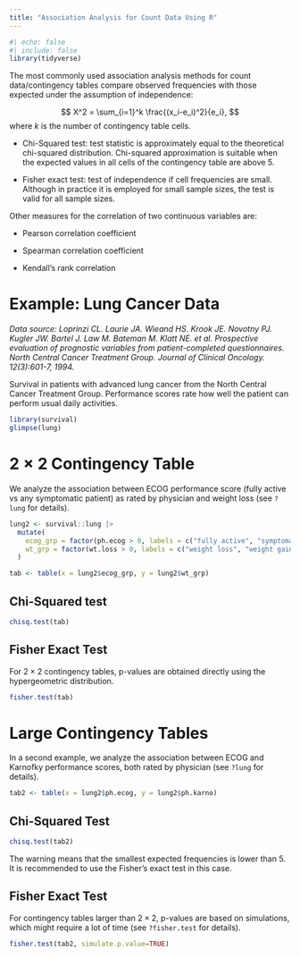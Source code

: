 ---
title: "Association Analysis for Count Data Using R"
---

```{r}
#| echo: false
#| include: false
library(tidyverse)
```

The most commonly used association analysis methods for count data/contingency tables compare observed frequencies with those expected under the assumption of independence:

$$
X^2 = \sum_{i=1}^k \frac{(x_i-e_i)^2}{e_i}, 
$$ where $k$ is the number of contingency table cells.

-   Chi-Squared test: test statistic is approximately equal to the theoretical chi-squared distribution. Chi-squared approximation is suitable when the expected values in all cells of the contingency table are above 5.

-   Fisher exact test: test of independence if cell frequencies are small. Although in practice it is employed for small sample sizes, the test is valid for all sample sizes.

Other measures for the correlation of two continuous variables are:

-   Pearson correlation coefficient

-   Spearman correlation coefficient

-   Kendall's rank correlation

# Example: Lung Cancer Data

*Data source:* *Loprinzi CL. Laurie JA. Wieand HS. Krook JE. Novotny PJ. Kugler JW. Bartel J. Law M. Bateman M. Klatt NE. et al. Prospective evaluation of prognostic variables from patient-completed questionnaires. North Central Cancer Treatment Group. Journal of Clinical Oncology. 12(3):601-7, 1994.*

Survival in patients with advanced lung cancer from the North Central Cancer Treatment Group. Performance scores rate how well the patient can perform usual daily activities.

```{r}
library(survival) 
glimpse(lung)
```

# $2\times 2$ Contingency Table

We analyze the association between ECOG performance score (fully active vs any symptomatic patient) as rated by physician and weight loss (see `?lung` for details).

```{r}
lung2 <- survival::lung |> 
  mutate(
    ecog_grp = factor(ph.ecog > 0, labels = c("fully active", "symptomatic")), 
    wt_grp = factor(wt.loss > 0, labels = c("weight loss", "weight gain"))
  ) 

tab <- table(x = lung2$ecog_grp, y = lung2$wt_grp)
```

## Chi-Squared test

```{r}
chisq.test(tab)
```

## Fisher Exact Test

For $2 \times 2$ contingency tables, p-values are obtained directly using the hypergeometric distribution.

```{r}
fisher.test(tab)
```

# Large Contingency Tables

In a second example, we analyze the association between ECOG and Karnofky performance scores, both rated by physician (see `?lung` for details).

```{r}
tab2 <- table(x = lung2$ph.ecog, y = lung2$ph.karno)
```

## Chi-Squared Test

```{r}
chisq.test(tab2)
```

The warning means that the smallest expected frequencies is lower than 5. It is recommended to use the Fisher's exact test in this case.

## Fisher Exact Test

For contingency tables larger than $2 \times 2$, p-values are based on simulations, which might require a lot of time (see `?fisher.test` for details).

```{r}
fisher.test(tab2, simulate.p.value=TRUE)
```
